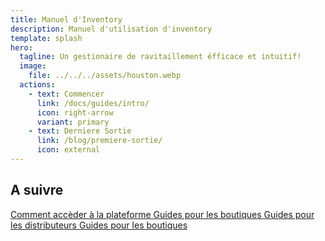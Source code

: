 ```yaml
---
title: Manuel d'Inventory
description: Manuel d'utilisation d'inventory
template: splash
hero:
  tagline: Un gestionaire de ravitaillement éfficace et intuitif!
  image:
    file: ../../../assets/houston.webp
  actions:
    - text: Commencer
      link: /docs/guides/intro/
      icon: right-arrow
      variant: primary
    - text: Derniere Sortie
      link: /blog/premiere-sortie/
      icon: external
---
```



## A suivre

<CardGrid stagger>
	<a href="/docs/guides/intro/">
		<Card title="Authentification" icon="pencil">
			Comment accèder à la plateforme
		</Card>
	</a>
	<a href="./administrateur">
		<Card title="Administrateur" icon="add-document">
			Guides pour les boutiques
		</Card>
	</a>
	<a href="./distributeur">
		<Card title="Distributeur" icon="setting">
			Guides pour les distributeurs
		</Card>
	</a>
	<a href="./boutique">
		<Card title="Boutique" icon="open-book">
			Guides pour les boutiques
		</Card>
	</a>
</CardGrid>
